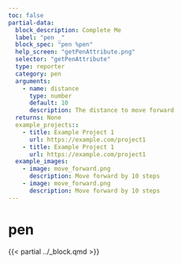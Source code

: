 ```yaml
---
toc: false
partial-data:
  block_description: Complete Me
  label: "pen _"
  block_spec: "pen %pen"
  help_screen: "getPenAttribute.png"
  selector: "getPenAttribute"
  type: reporter
  category: pen
  arguments:
    - name: distance
      type: number
      default: 10
      description: The distance to move forward
  returns: None
  example_projects::
    - title: Example Project 1
      url: https://example.com/project1
    - title: Example Project 1
      url: https://example.com/project1
  example_images:
    - image: move_forward.png
      description: Move forward by 10 steps
    - image: move_forward.png
      description: Move forward by 10 steps
---
```


# pen {.unnumbered}

{{< partial ../_block.qmd >}}

